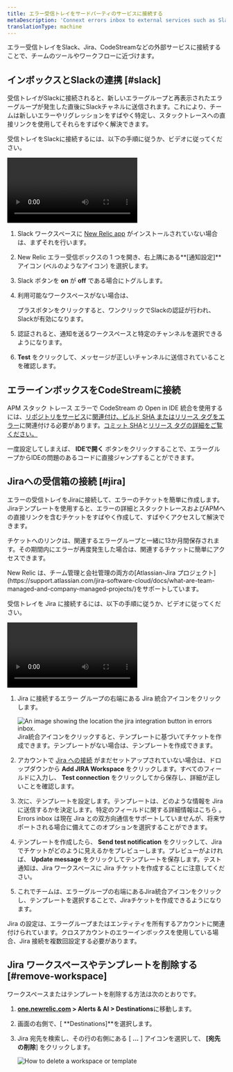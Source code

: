 ```yaml
---
title: エラー受信トレイをサードパーティのサービスに接続する
metaDescription: 'Connext errors inbox to external services such as Slack, Jira, and CodeStream'
translationType: machine
---
```




エラー受信トレイをSlack、Jira、CodeStreamなどの外部サービスに接続することで、チームのツールやワークフローに近づけます。

## インボックスとSlackの連携 [#slack]

受信トレイがSlackに接続されると、新しいエラーグループと再表示されたエラーグループが発生した直後にSlackチャネルに送信されます。これにより、チームは新しいエラーやリグレッションをすばやく特定し、スタックトレースへの直接リンクを使用してそれらをすばやく解決できます。

受信トレイをSlackに接続するには、以下の手順に従うか、ビデオに従ってください。

<Video
  id="HEbX0dgeGGw"
  type="youtube"
/>

1. Slack ワークスペースに [New Relic app](https://newrelic.slack.com/apps/AP92KQJS3-new-relic?tab=more_info) がインストールされていない場合は、まずそれを行います。

2. New Relic エラー受信ボックスの 1 つを開き、右上隅にある**\[通知設定]**アイコン (ベルのようなアイコン) を選択します。

3. Slack ボタンを **on** が **off** である場合にトグルします。

4. 利用可能なワークスペースがない場合は、

   <Icon name="fe-plus"/>

   プラスボタンをクリックすると、ワンクリックでSlackの認証が行われ、Slackが有効になります。

5. 認証されると、通知を送るワークスペースと特定のチャンネルを選択できるようになります。

6. **Test** をクリックして、メッセージが正しいチャンネルに送信されていることを確認します。

## エラーインボックスをCodeStreamに接続

APM スタック トレース エラーで CodeStream の Open in IDE 統合を使用するには、[リポジトリをサービス](/docs/codestream/how-use-codestream/performance-monitoring#repo-association)に[関連付け、ビルド SHA またはリリース タグをエラー](/docs/codestream/how-use-codestream/performance-monitoring#buildsha)に関連付ける必要があります。[コミット SHA](https://git-scm.com/book/en/v2/Git-Tools-Revision-Selection)と[リリース タグの詳細をご覧ください。](https://git-scm.com/book/en/v2/Git-Basics-Tagging)

一度設定してしまえば、 **IDEで開く** ボタンをクリックすることで、エラーグループからIDEの問題のあるコードに直接ジャンプすることができます。

## Jiraへの受信箱の接続 [#jira]

エラーの受信トレイをJiraに接続して、エラーのチケットを簡単に作成します。 Jiraテンプレートを使用すると、エラーの詳細とスタックトレースおよびAPMへの直接リンクを含むチケットをすばやく作成して、すばやくアクセスして解決できます。

チケットへのリンクは、関連するエラーグループと一緒に13か月間保存されます。その期間内にエラーが再度発生した場合は、関連するチケットに簡単にアクセスできます。

<Callout variant="important">
  New Relic は、チーム管理と会社管理の両方の[Atlassian-Jira プロジェクト](https://support.atlassian.com/jira-software-cloud/docs/what-are-team-managed-and-company-managed-projects/)をサポートしています。
</Callout>

受信トレイを Jira に接続するには、以下の手順に従うか、ビデオに従ってください。

<Video
  id="v2frs2Pyjfw"
  type="youtube"
/>

1. Jira に接続するエラー グループの右端にある Jira 統合アイコンをクリックします。

   <img title="Jira integration button" alt="An image showing the location the jira integration button in errors inbox." src={jiraint}/>

   <figcaption>Jira統合アイコンをクリックすると、テンプレートに基づいてチケットを作成できます。テンプレートがない場合は、テンプレートを作成できます。</figcaption>

2. アカウントで [Jira への接続](/docs/alerts-applied-intelligence/notifications/notification-integrations/#set-up-jira) がまだセットアップされていない場合は、ドロップダウンから **Add JIRA Workspace** をクリックします。すべてのフィールドに入力し、 **Test connection** をクリックしてから保存し、詳細が正しいことを確認します。

3. 次に、テンプレートを設定します。テンプレートは、どのような情報を Jira に送信するかを決定します。特定のフィールドに関する詳細情報はこちら [](/docs/alerts-applied-intelligence/notifications/notification-integrations/#configure-jira-message-template)。Errors inbox は現在 Jira との双方向通信をサポートしていませんが、将来サポートされる場合に備えてこのオプションを選択することができます。

4. テンプレートを作成したら、 **Send test notification** をクリックして、Jira でチケットがどのように見えるかをプレビューします。プレビューがよければ、 **Update message** をクリックしてテンプレートを保存します。テスト通知は、Jira ワークスペースに Jira チケットを作成することに注意してください。

5. これでチームは、エラーグループの右端にあるJira統合アイコンをクリックし、テンプレートを選択することで、Jiraチケットを作成できるようになります。

Jira の設定は、エラーグループまたはエンティティを所有するアカウントに関連付けられています。クロスアカウントのエラーインボックスを使用している場合、Jira 接続を複数回設定する必要があります。

## Jira ワークスペースやテンプレートを削除する [#remove-workspace]

ワークスペースまたはテンプレートを削除する方法は次のとおりです。

1. **[one.newrelic.com](https://one.newrelic.com) > Alerts & AI > Destinations**に移動します。

2. 画面の右側で、\[ **Destinations]**を選択します。

3. Jira 宛先を検索し、その行の右側にある \[ **...** ] アイコンを選択して、 **\[宛先の削除**] をクリックします。

   <img
     title="How to delete a workspace or template"
     alt="How to delete a workspace or template"
     src={deleteWorkspace}
   />
